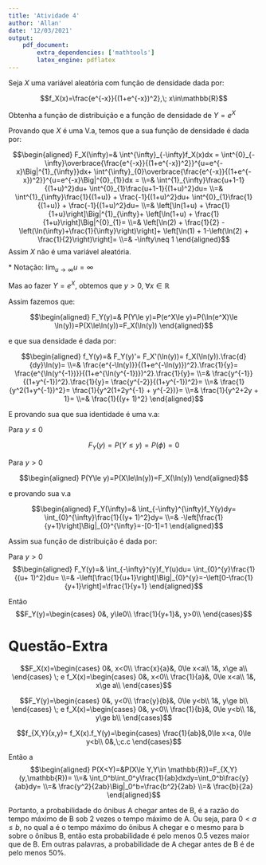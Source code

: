 ```yaml
---
title: 'Atividade 4'
author: 'Allan'
date: '12/03/2021'
output: 
    pdf_document: 
        extra_dependencies: ['mathtools']
        latex_engine: pdflatex
---
```


Seja $X$ uma variável aleatória com função de densidade dada por:

$$f_X(x)=\frac{e^{-x}}{(1+e^{-x})^2},\; x\in\mathbb{R}$$

Obtenha a função de distribuição e a função de densidade de $Y=e^X$

Provando que $X$ é uma V.a, temos que a sua função de densidade é dada por:

$$\begin{aligned}
    F_X(\infty)=&
    \int^{\infty}_{-\infty}f_X(x)dx
    =
    \int^{0}_{-\infty}\overbrace{\frac{e^{-x}}{(1+e^{-x})^2}}^{u=e^{-x}\Big|^{1}_{\infty}}dx+
    \int^{\infty}_{0}\overbrace{\frac{e^{-x}}{(1+e^{-x})^2}}^{u=e^{-x}\Big|^{0}_{1}}dx
    =
    \\=&
    \int^{1}_{\infty}\frac{u+1-1}{(1+u)^2}du+
    \int^{0}_{1}\frac{u+1-1}{(1+u)^2}du=
    \\=&
    \int^{1}_{\infty}\frac{1}{(1+u)} + \frac{-1}{(1+u)^2}du+
    \int^{0}_{1}\frac{1}{(1+u)} + \frac{-1}{(1+u)^2}du=
    \\=&
    \left[\ln(1+u) + \frac{1}{1+u}\right]\Big|^{1}_{\infty}+
    \left[\ln(1+u) + \frac{1}{1+u}\right]\Big|^{0}_{1}=
    \\=&
    \left[\ln(2) + \frac{1}{2} - \left(\ln(\infty)+\frac{1}{\infty}\right)\right]+
    \left[\ln(1) + 1-\left(\ln(2) + \frac{1}{2}\right)\right]=
    \\=&
    -\infty\neq 1
\end{aligned}$$
Assim $X$ não é uma variável aleatória.

\* Notação: $\lim_{u\rightarrow \infty} u= \infty$

Mas ao fazer $Y=e^X$, obtemos que $y>0,\; \forall x\in \mathbb{R}$

Assim fazemos que:

$$\begin{aligned}
    F_Y(y)=&
    P(Y\le y)=P(e^X\le y)=P(\ln(e^X)\le \ln(y))=P(X\le\ln(y))=F_X(\ln(y))
\end{aligned}$$

e que sua densidade é dada por:

$$\begin{aligned}
    f_Y(y)=&
    F_Y(y)'=
    F_X'(\ln(y))=
    f_X(\ln(y)).\frac{d}{dy}\ln(y)=
    \\=&
    \frac{e^{-\ln(y)}}{(1+e^{-\ln(y)})^2}.\frac{1}{y}=
    \frac{e^{\ln(y^{-1})}}{(1+e^{\ln(y^{-1})})^2}.\frac{1}{y}=
    \\=&
    \frac{y^{-1}}{(1+y^{-1})^2}.\frac{1}{y}=
    \frac{y^{-2}}{(1+y^{-1})^2}=
    \\=&
    \frac{1}{y^2(1+y^{-1})^2}=
    \frac{1}{y^2(1+2y^{-1} + y^{-2})}=
    \\=&
    \frac{1}{y^2+2y + 1}=
    \\=&
    \frac{1}{(y+ 1)^2}
\end{aligned}$$

E provando sua que sua identidade é uma v.a:

Para $y\le0$

$$F_Y(y)=P(Y\le y)=P(\phi)=0$$

Para $y>0$


$$\begin{aligned}
    P(Y\le y)=P(X\le\ln(y))=F_X(\ln(y))
\end{aligned}$$

e provando sua v.a

$$\begin{aligned}
    F_Y(\infty)=&
    \int_{-\infty}^{\infty}f_Y(y)dy=
    \int_{0}^{\infty}\frac{1}{(y+ 1)^2}dy=
    \\=&
    -\left[\frac{1}{y+1}\right]\Big|_{0}^{\infty}=-[0-1]=1
\end{aligned}$$

Assim sua função de distribuição é dada por:

Para $y>0$
$$\begin{aligned}
    F_Y(y)=&
    \int_{-\infty}^{y}f_Y(u)du=
    \int_{0}^{y}\frac{1}{(u+ 1)^2}du=
    \\=&
   -\left[\frac{1}{u+1}\right]\Big|_{0}^{y}=-\left[0-\frac{1}{y+1}\right]=\frac{1}{y+1}
\end{aligned}$$

Então
$$F_Y(y)=\begin{cases}
    0&, y\le0\\
    \frac{1}{y+1}&, y>0\\
\end{cases}$$


# Questão-Extra

$$F_X(x)=\begin{cases}
    0&,  x<0\\
    \frac{x}{a}&, 0\le x<a\\
    1&,  x\ge a\\
\end{cases} \; e f_X(x)=\begin{cases}
    0&,  x<0\\
    \frac{1}{a}&, 0\le x<a\\
    1&,  x\ge a\\
\end{cases}$$

$$F_Y(y)=\begin{cases}
    0&,  y<0\\
    \frac{y}{b}&, 0\le y<b\\
    1&,  y\ge b\\
\end{cases} \; e f_X(x)=\begin{cases}
    0&,  y<0\\
    \frac{1}{b}&, 0\le y<b\\
    1&,  y\ge b\\
\end{cases}$$

$$f_{X,Y}(x,y)=
f_X(x).f_Y(y)=\begin{cases}
\frac{1}{ab}&,0\le x<a, 0\le y<b\\
0&,\;c.c
\end{cases}$$

Então a
$$\begin{aligned}
    P(X<Y)=&P(X\le Y,Y\in \mathbb{R})=F_{X,Y}(y,\mathbb{R})=
    \\=&
    \int_0^b\int_0^y\frac{1}{ab}dxdy=\int_0^b\frac{y}{ab}dy=
    \\=&
    \frac{y^2}{2ab}\Big|_0^b=\frac{b^2}{2ab}
    \\=&
    \frac{b}{2a}
\end{aligned}$$

Portanto, a probabilidade do ônibus A chegar antes de B, é a razão do tempo máximo de B sob 2 vezes o tempo máximo de A. Ou seja, para $0 < a\le b$, no qual a é o tempo máximo do ônibus A chegar e o mesmo para b sobre o ônibus B, então esta probabilidade é pelo menos 0.5 vezes maior que de B. Em outras palavras, a probabilidade de A chegar antes de B é de pelo menos 50%.

